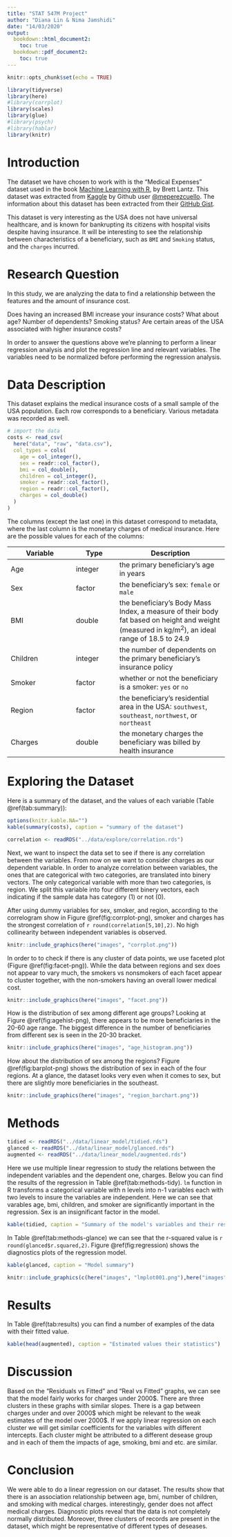 ```yaml
---
title: "STAT 547M Project"
author: "Diana Lin & Nima Jamshidi"
date: "14/03/2020"
output: 
  bookdown::html_document2:
    toc: true
  bookdown::pdf_document2:
    toc: true
---
```


```r
knitr::opts_chunk$set(echo = TRUE)
```

```r
library(tidyverse)
library(here)
#library(corrplot)
library(scales)
library(glue)
#library(psych)
#library(hablar)
library(knitr)
```

# Introduction

The dataset we have chosen to work with is the "Medical Expenses" dataset used in the book [Machine Learning with R](https://www.amazon.com/Machine-Learning-R-Brett-Lantz/dp/1782162143), by Brett Lantz. This dataset was extracted from [Kaggle](https://www.kaggle.com/mirichoi0218/insurance/home) by Github user [\@meperezcuello](https://gist.github.com/meperezcuello). The information about this dataset has been extracted from their [GitHub Gist](https://gist.github.com/meperezcuello/82a9f1c1c473d6585e750ad2e3c05a41).

This dataset is very interesting as the USA does not have universal healthcare, and is known for bankrupting its citizens with hospital visits despite having insurance. It will be interesting to see the relationship between characteristics of a beneficiary, such as `BMI` and `Smoking` status, and the `charges` incurred.

# Research Question
In this study, we are analyzing the data to find a relationship between the features and the amount of insurance cost.

Does having an increased BMI increase your insurance costs? What about age? Number of dependents? Smoking status?
Are certain areas of the USA associated with higher insurance costs?

In order to answer the questions above we're planning to perform a linear regression analysis and plot the regression line and relevant variables. The variables need to be normalized before performing the regression analysis.


# Data Description

This dataset explains the medical insurance costs of a small sample of the USA population. Each row corresponds to a beneficiary. Various metadata was recorded as well.


```r
# import the data 
costs <- read_csv(
  here("data", "raw", "data.csv"),
  col_types = cols(
    age = col_integer(),
    sex = readr::col_factor(),
    bmi = col_double(),
    children = col_integer(),
    smoker = readr::col_factor(),
    region = readr::col_factor(),
    charges = col_double()
  )
)
```

The columns (except the last one) in this dataset correspond to metadata, where the last column is the monetary charges of medical insurance. Here are the possible values for each of the columns:


Variable | Type | Description
---------|------|---------------
Age | integer | the primary beneficiary's age in years
Sex | factor | the beneficiary's sex: `female` or `male`
BMI | double | the beneficiary's Body Mass Index, a measure of their body fat based on height and weight (measured in kg/m<sup>2</sup>), an ideal range of 18.5 to 24.9
Children | integer | the number of dependents on the primary beneficiary's insurance policy
Smoker | factor | whether or not the beneficiary is a smoker: `yes` or `no`
Region | factor | the beneficiary's residential area in the USA: `southwest`, `southeast`, `northwest`, or `northeast`
Charges | double | the monetary charges the beneficiary was billed by health insurance

# Exploring the Dataset

Here is a summary of the dataset, and the values of each variable (Table \@ref(tab:summary)):

```r
options(knitr.kable.NA="")
kable(summary(costs), caption = "summary of the dataset")
```
```r
correlation <- readRDS("../data/explore/correlation.rds")
```

Next, we want to inspect the data set to see if there is any correlation between the variables. From now on we want to consider charges as our dependent variable.
In order to analyze correlation between variables, the ones that are categorical with two categories, are translated into binery vectors. The only categorical variable with more than two categories, is region. We split this variable into four different binery vectors, each indicating if the sample data has category (1) or not (0).

After using dummy variables for sex, smoker, and region, according to the correlogram show in Figure \@ref(fig:corrplot-png), smoker and charges has the strongest correlation of `r round(correlation[5,10],2)`. No high collinearity between independent variables is observed.


```r
knitr::include_graphics(here("images", "corrplot.png"))
```

In order to to check if there is any cluster of data points, we use faceted plot (Figure \@ref(fig:facet-png)). While the data between regions and sex does not appear to vary much, the smokers vs nonsmokers of each facet appear to cluster together, with the non-smokers having an overall lower medical cost.

```r
knitr::include_graphics(here("images", "facet.png"))
```

How is the distribution of sex among different age groups?
Looking at Figure \@ref(fig:agehist-png), there appears to be more beneficiaries in the 20-60 age range. The biggest difference in the number of beneficiaries from different sex is seen in the 20-30 bracket.

```r
knitr::include_graphics(here("images", "age_histogram.png"))
```

How about the distribution of sex among the regions?
Figure \@ref(fig:barplot-png) shows the distribution of sex in each of the four regions. At a glance, the dataset looks very even when it comes to sex, but there are slightly more beneficiaries in the southeast.

```r
knitr::include_graphics(here("images", "region_barchart.png"))
```

# Methods

```r
tidied <- readRDS("../data/linear_model/tidied.rds")
glanced <- readRDS("../data/linear_model/glanced.rds")
augmented <- readRDS("../data/linear_model/augmented.rds")
```


Here we use multiple linear regression to study the relations between the independent variables and the dependent one, charges. Below you can find the results of the regression in Table \@ref(tab:methods-tidy). `lm` function in R transforms a categorical variable with n levels into n-1 variables each with two levels to insure the variables are independent. Here we can see that varables age, bmi, children, and smoker are significantly important in the regression. Sex is an insignificant factor in the model.

```r
kable(tidied, caption = "Summary of the model's variables and their respective coefficients")
```

In Table \@ref(tab:methods-glance) we can see that the r-squared value is `r round(glanced$r.squared,2)`. Figure \@ref(fig:regression) shows the diagnostics plots of the regression model. 

```r
kable(glanced, caption = "Model summary")
```


```r
knitr::include_graphics(c(here("images", "lmplot001.png"),here("images", "lmplot002.png"),here("images", "lmplot003.png"),here("images", "lmplot004.png"),here("images", "lmplot005.png")))
``` 
# Results

In Table \@ref(tab:results) you can find a number of examples of the data with their fitted value. 

```r
kable(head(augmented), caption = "Estimated values their statistics")
```

# Discussion

Based on the "Residuals vs Fitted" and "Real vs Fitted" graphs, we can see that the model fairly works for charges under 2000\$. There are three clusters in these graphs with similar slopes. There is a gap between charges under and over 2000\$ which might be relevant to the weak estimates of the model over 2000\$.
If we apply linear regression on each cluster we will get similar coefficients for the variables with different intercepts. Each cluster might be attributed to a different desease group and in each of them the impacts of age, smoking, bmi and etc. are similar.

# Conclusion

We were able to do a linear regression on our dataset. The results show that there is an association relationship between age, bmi, number of children, and smoking with medical charges. interestingly, gender does not affect medical charges. Diagnostic plots reveal that the data is not completely normally distributed. Moreover, three clusters of records are present in the dataset, which might be representative of different types of deseases.